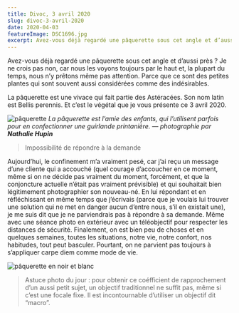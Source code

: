 ```yaml
---
title: Divoc, 3 avril 2020
slug: divoc-3-avril-2020
date: 2020-04-03
featureImage: DSC1696.jpg
excerpt: Avez-vous déjà regardé une pâquerette sous cet angle et d’aussi près ? ...
---
```


Avez-vous déjà regardé une pâquerette sous cet angle et d’aussi près ? Je ne crois pas non, car nous les voyons toujours par le haut et, la plupart du temps, nous n’y prêtons même pas attention. Parce que ce sont des petites plantes qui sont souvent aussi considérées comme des indésirables.

La pâquerette est une vivace qui fait partie des Astéracées. Son nom latin est Bellis perennis. Et c’est le végétal que je vous présente ce 3 avril 2020.

![pâquerette](DSC1696.jpg)
_La pâquerette est l’amie des enfants, qui l’utilisent parfois pour en confectionner une guirlande printanière. — photographie par **Nathalie Hupin**_

> Impossibilité de répondre à la demande

Aujourd’hui, le confinement m’a vraiment pesé, car j’ai reçu un message d’une cliente qui a accouché (quel courage d’accoucher en ce moment, même si on ne décide pas vraiment du moment, forcément, et que la conjoncture actuelle n’était pas vraiment prévisible) et qui souhaitait bien légitimement photographier son nouveau-né. En lui répondant et en réfléchissant en même temps que j’écrivais (parce que je voulais lui trouver une solution qui ne met en danger aucun d’entre nous, s’il en existait une), je me suis dit que je ne parviendrais pas à répondre à sa demande. Même avec une séance photo en extérieur avec un téléobjectif pour respecter les distances de sécurité. Finalement, on est bien peu de choses et en quelques semaines, toutes les situations, notre vie, notre confort, nos habitudes, tout peut basculer. Pourtant, on ne parvient pas toujours à s’appliquer carpe diem comme mode de vie.

![pâquerette en noir et blanc](DSC1698.jpg)

> Astuce photo du jour : pour obtenir ce coéfficient de rapprochement d’un aussi petit sujet, un objectif traditionnel ne suffit pas, même si c’est une focale fixe. Il est incontournable d’utiliser un objectif dit “macro”.
